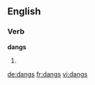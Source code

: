 ==English==

===Verb===
'''dangs'''

# {{en-third-person singular of|dang}}

[[de:dangs]]
[[fr:dangs]]
[[vi:dangs]]